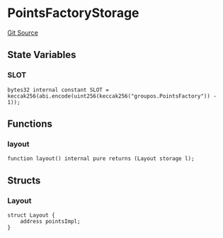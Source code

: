 # PointsFactoryStorage
[Git Source](https://github.com/0xStation/groupos/blob/dbf5849fa48aac03711471c1ce33b8c26f177a2c/src/points/factory/PointsFactoryStorage.sol)


## State Variables
### SLOT

```solidity
bytes32 internal constant SLOT = keccak256(abi.encode(uint256(keccak256("groupos.PointsFactory")) - 1));
```


## Functions
### layout


```solidity
function layout() internal pure returns (Layout storage l);
```

## Structs
### Layout

```solidity
struct Layout {
    address pointsImpl;
}
```


